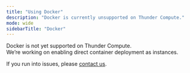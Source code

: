 ```yaml
---
title: "Using Docker"
description: "Docker is currently unsupported on Thunder Compute."
mode: wide
sidebarTitle: "Docker"
---
```


Docker is not yet supported on Thunder Compute.  
We’re working on enabling direct container deployment as instances.  

If you run into issues, please [contact us](/support).
